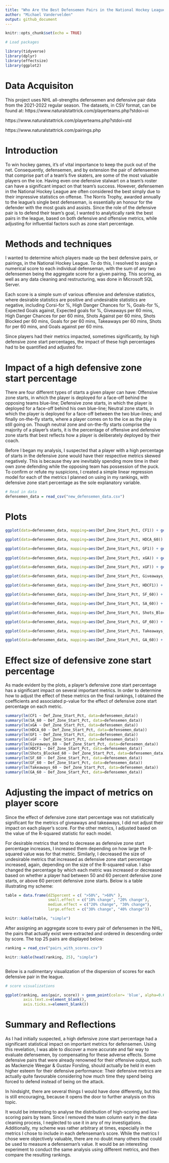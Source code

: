 ```yaml
---
title: "Who Are the Best Defensemen Pairs in the National Hockey League?"
author: "Michael Vandervelden"
output: github_document
---
```


```r
knitr::opts_chunk$set(echo = TRUE)
```




```r
# Load packages 

library(tidyverse)
library(dplyr)
library(effectsize)
library(ggplot2)
```

# Data Acquisiton 

This project uses NHL all-strengths defensemen and defensive pair data from the 2021-2022 regular season. The datasets, in CSV format, can be found at:
https://www.naturalstattrick.com/playerteams.php?stdoi=oi

https://www.naturalstattrick.com/playerteams.php?stdoi=std

https://www.naturalstattrick.com/pairings.php


# Introduction

To win hockey games, it's of vital importance to keep the puck out of the net. Consequently, defensemen, and by extension the pair of defensemen that comprise part of a team's five skaters,
are some of the most valuable players on the ice. Having even one defensive stalwart on a team's
roster can have a significant impact on that team's success. However, defensemen in the National Hockey League are often considered the best simply due to their impressive statistics on offense. The Norris 
Trophy, awarded annually to the league's single best defenseman, is essentially an honour for the defender with the most goals and assists. Since the role of the defensive pair is to defend their team's goal, I wanted to analytically rank the best pairs in the league, based on both defensive
and offensive metrics, while adjusting for influential factors such as zone start percentage. 

# Methods and techniques

I wanted to determine which players made up the best defensive pairs, or pairings, in the National Hockey League. To do this, I resolved to assign a numerical score to each individual defenseman, with the sum of any two defensemen being the aggregate score for a given pairing. This scoring, as well as any data cleaning and restructuring, was done in Microsoft SQL Server. 

Each score is a simple sum of various offensive and defensive statistics, where desirable statistics are positive and undesirable statistics are negative, including Corsi-for %, High Danger Chances for %, Goals-for %, Expected Goals against, Expected goals for %, Giveaways per 60 mins, High Danger Chances for per 60 mins, Shots Against per 60 mins, Shots Blocked per 60 mins, Goals for per 60 mins, Takeaways per 60 mins, Shots for per 60 mins, and Goals against per 60 mins. 

Since players had their metrics impacted, sometimes significantly, by high defensive zone start percentages, the impact of these high percentages had to be quantified and adjusted for. 



# Impact of a high defensive zone start percentage

There are four different types of starts a given player can have: Offensive zone starts, in which the player is deployed for a face-off behind the opposing teams blue-line; Defensive zone starts, in which the player is deployed for a face-off behind his own blue-line; Neutral zone starts, in which the player is deployed for a face-off between the two blue-lines; and finally on-the-fly starts, where a player comes on to the ice as the play is still going on. Though neutral zone and on-the-fly starts comprise the majority of a player's starts, it is the percentage of offensive and defensive zone starts
that best reflects how a player is deliberately deployed by their coach. 

Before I began my analysis, I suspected that a player with a high percentage of starts in the defensive zone would have their respective metrics skewed negatively. This is because they are inevitably spending more time in their own zone defending while the opposing team has possession of the puck. To confirm or refute my suspicions, I created a simple linear regression model for each of the metrics I planned on using in my rankings, with defensive zone start percentage as the sole explanatory variable.




``` r

# Read in data
defensemen_data = read_csv("new_defensemen_data.csv")

```

# Plots

``` r

ggplot(data=defensemen_data, mapping=aes(Def_Zone_Start_Pct, CF1)) + geom_point(color='red', alpha=0.5) + geom_smooth(method='lm', se=FALSE, color='green') + labs(title="Corsi-for % vs. Defensive zone start %", x = "Defensive zone start %", y = "Corsi-for %")

ggplot(data=defensemen_data, mapping=aes(Def_Zone_Start_Pct, HDCA_60)) + geom_point(color='red', alpha=0.5) + geom_smooth(method='lm', se=FALSE, color='green') + labs(title="High-danger chances against per 60 mins. vs. Defensive zone start %", x = "Defensive zone start %", y = "High-danger chances against per 60 mins")

ggplot(data=defensemen_data, mapping=aes(Def_Zone_Start_Pct, GF1)) + geom_point(color='red', alpha=0.5) + geom_smooth(method='lm', se=FALSE, color='green') + labs(title="Goals-for % vs. Defensive zone start %", x = "Defensive zone start %", y = "Goals-for %")
 
ggplot(data=defensemen_data, mapping=aes(Def_Zone_Start_Pct, xGA)) + geom_point(color='red', alpha=0.5) + geom_smooth(method='lm', se=FALSE, color='green') + labs(title="Expected goals-against vs. Defensive zone start %", x = "Defensive zone start %", y = "Expected goals-against")

ggplot(data=defensemen_data, mapping=aes(Def_Zone_Start_Pct, xGF)) + geom_point(color='red', alpha=0.5) + geom_smooth(method='lm', se=FALSE, color='green') + labs(title="Expected goals-for % vs. Defensive zone start %", x = "Defensive zone start %", y = "Expected goals-for %")

ggplot(data=defensemen_data, mapping=aes(Def_Zone_Start_Pct, Giveaways_60)) + geom_point(color='red', alpha=0.5) + geom_smooth(method='lm', se=FALSE, color='green') + labs(title="Giveaways per 60 mins vs. Defensive zone start %", x = "Defensive zone start %", y = "Giveaways per 60 mins")

ggplot(data=defensemen_data, mapping=aes(Def_Zone_Start_Pct, HDCF1)) + geom_point(color='red', alpha=0.5) + geom_smooth(method='lm', se=FALSE, color='green') + labs(title="High-danger chances for % vs. Defensive zone start %", x = "Defensive zone start %", y = "High danger chances for %")

ggplot(data=defensemen_data, mapping=aes(Def_Zone_Start_Pct, SF_60)) + geom_point(color='red', alpha=0.5) + geom_smooth(method='lm', se=FALSE, color='green') + labs(title="Shots-for per 60 mins vs. Defensive zone start %", x = "Defensive zone start %", y = "Shots-for per 60 mins")

ggplot(data=defensemen_data, mapping=aes(Def_Zone_Start_Pct, SA_60)) + geom_point(color='red', alpha=0.5) + geom_smooth(method='lm', se=FALSE, color='green') + labs(title="Shots-against per 60 mins vs. Defensive zone start %", x = "Defensive zone start %", y = "Shots-against per 60 mins")

ggplot(data=defensemen_data, mapping=aes(Def_Zone_Start_Pct, Shots_Blocked_60)) + geom_point(color='red', alpha=0.5) + geom_smooth(method='lm', se=FALSE, color='green') + labs(title="Shots blocked per 60 mins vs. Defensive zone start %", x = "Defensive zone start %", y = "Shots blocked per 60 mins")

ggplot(data=defensemen_data, mapping=aes(Def_Zone_Start_Pct, GF_60)) + geom_point(color='red', alpha=0.5) + geom_smooth(method='lm', se=FALSE, color='green') + labs(title="Goals-for per 60 mins vs. Defensive zone start %", x = "Defensive zone start %", y = "Goals-for per 60 mins")

ggplot(data=defensemen_data, mapping=aes(Def_Zone_Start_Pct, Takeaways_60)) + geom_point(color='red', alpha=0.5) + geom_smooth(method='lm', se=FALSE, color='green') + labs(title="Takeaways per 60 mins vs. Defensive zone start %", x = "Defensive zone start %", y = "Takeaways per 60 mins")

ggplot(data=defensemen_data, mapping=aes(Def_Zone_Start_Pct, GA_60)) + geom_point(color='red', alpha=0.5) + geom_smooth(method='lm', se=FALSE, color='green') + labs(title="Goals-against per 60 mins vs. Defensive zone start %", x = "Defensive zone start %", y = "Goals-against per 60 mins")

```



# Effect size of defensive zone start percentage

As made evident by the plots, a player's defensive zone start percentage has a significant impact on several important metrics. In order to determine how to adjust the effect of these metrics on the final rankings, I obtained the 
coefficients and associated p-value for the effect of defensive zone start percentage on each metric. 

``` r

summary(lm(CF1 ~ Def_Zone_Start_Pct, data=defensemen_data))
summary(lm(SA_60 ~ Def_Zone_Start_Pct, data=defensemen_data))
summary(lm(xGA ~ Def_Zone_Start_Pct, data=defensemen_data))
summary(lm(HDCA_60 ~ Def_Zone_Start_Pct, data=defensemen_data))
summary(lm(GF1 ~ Def_Zone_Start_Pct, data=defensemen_data))
summary(lm(xGF ~ Def_Zone_Start_Pct, data=defensemen_data))
summary(lm(Giveaways_60 ~ Def_Zone_Start_Pct, data=defensemen_data))
summary(lm(HDCF1 ~ Def_Zone_Start_Pct, data=defensemen_data))
summary(lm(Shots_Blocked_60 ~ Def_Zone_Start_Pct, data=defensemen_data))
summary(lm(SF_60 ~ Def_Zone_Start_Pct, data=defensemen_data))
summary(lm(GF_60 ~ Def_Zone_Start_Pct, data=defensemen_data))
summary(lm(Takeaways_60 ~ Def_Zone_Start_Pct, data=defensemen_data))
summary(lm(GA_60 ~ Def_Zone_Start_Pct, data=defensemen_data))


```
# Adjusting the impact of metrics on player score

Since the effect of defensive zone start percentage was not statistically significant for the metrics of giveaways and takeaways, I did not adjust their impact on each player's score. For the other metrics, I adjusted based on the value of the R-squared statistic for each model. 

For desirable metrics that tend to decrease as defensive zone start percentage increases, I increased them depending on how large the R-squared value was for that metric. Similarly, I decreased the size of undesirable metrics that increased as defensive zone start percentage increased, again, depending on the size of the R-squared value. I also changed the percentage by which each metric was increased or decreased based on whether a player had between 50 and 60 percent defensive zone starts, or above 60 percent defensive zone starts. Below is a table illustrating my scheme:


``` r

table = data.frame(dZSpercent = c( ">50%", ">60%" ),
                   small.effect = c("10% change", "20% change"),
                   medium.effect = c("20% change", "30% change"),
                   large.effect = c("30% change", "40% change"))

knitr::kable(table, "simple")


```


After assigning an aggregate score to every pair of defensemen in the NHL, the pairs that actually exist were extracted and ordered in descending order by score. The top 25 pairs are displayed below:

``` r

ranking = read_csv("pairs_with_scores.csv")

knitr::kable(head(ranking, 25), "simple")



```


Below is a rudimentary visualization of the dispersion of scores for each defensive pair in the league. 


``` r

# score visualizations 

ggplot(ranking, aes(pair, score)) + geom_point(color= 'blue', alpha=0.6) + labs(title="Defensive pairs by score") + theme(axis.title.x=element_blank(),
        axis.text.x=element_blank(),
        axis.ticks.x=element_blank())

```


# Summary and Reflections

As I had initially suspected, a high defensive zone start percentage had a significant statistical impact on important metrics for defensemen. Using this revelation, I was able to discover a more accurate and fair way to evaluate defensemen, by compensating for these adverse effects. Some defensive pairs that were already renowned for their offensive output, such as Mackenzie Weegar & Gustav Forsling, should actually be held in even higher esteem for their defensive performance: Their defensive metrics are actually quite favourable considering how much time they spend being forced to defend instead of being on the attack. 

In hindsight, there are several things I would have done differently, but this is still encouraging, because it opens the door to further analysis on this topic. 

It would be interesting to analyse the distribution of high-scoring and low-scoring pairs by team. Since I removed the team column early in the data cleaning process, I neglected to use it in any of my investigations. Additionally, my scheme was rather arbitrary at times, especially in the metrics I chose to include in each defenseman's score. While the metrics I chose were objectively valuable, there are no doubt many others that could be used to measure a defenseman's value. It would be an interesting experiment to conduct the same analysis using different metrics, and then compare the resulting rankings. 